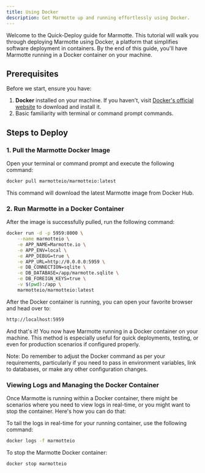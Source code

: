 ```yaml
---
title: Using Docker
description: Get Marmotte up and running effortlessly using Docker.
---
```


Welcome to the Quick-Deploy guide for Marmotte. This tutorial will walk you through deploying Marmotte using Docker, a platform that simplifies software deployment in containers. By the end of this guide, you'll have Marmotte running in a Docker container on your machine.

## Prerequisites

Before we start, ensure you have:

1. **Docker** installed on your machine. If you haven't, visit [Docker's official website](https://www.docker.com/get-started) to download and install it.
2. Basic familiarity with terminal or command prompt commands.

## Steps to Deploy

### 1. Pull the Marmotte Docker Image

Open your terminal or command prompt and execute the following command:

```bash
docker pull marmotteio/marmotteio:latest
```

This command will download the latest Marmotte image from Docker Hub.

### 2. Run Marmotte in a Docker Container

After the image is successfully pulled, run the following command:

```bash
docker run -d -p 5959:8000 \
    --name marmotteio \
    -e APP_NAME=Marmotte.io \
    -e APP_ENV=local \
    -e APP_DEBUG=true \
    -e APP_URL=http://0.0.0.0:5959 \
    -e DB_CONNECTION=sqlite \
    -e DB_DATABASE=/app/marmotte.sqlite \
    -e DB_FOREIGN_KEYS=true \
    -v $(pwd):/app \
    marmotteio/marmotteio:latest
```

After the Docker container is running, you can open your favorite browser and head over to:

```bash
http://localhost:5959
```

And that's it! You now have Marmotte running in a Docker container on your machine. This method is especially useful for quick deployments, testing, or even for production scenarios if configured properly.

Note: Do remember to adjust the Docker command as per your requirements, particularly if you need to pass in environment variables, link to databases, or make any other configuration changes.

### Viewing Logs and Managing the Docker Container

Once Marmotte is running within a Docker container, there might be scenarios where you need to view logs in real-time, or you might want to stop the container. Here's how you can do that:

To tail the logs in real-time for your running container, use the following command:

```bash
docker logs -f marmotteio
```

To stop the Marmotte Docker container:

```bash
docker stop marmotteio
```
